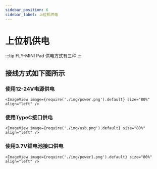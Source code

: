 ```yaml
---
sidebar_position: 6
sidebar_label: 上位机供电
---
```



# 上位机供电

:::tip
FLY-MINI Pad 供电方式有三种
:::

## 接线方式如下图所示

### 使用12-24V电源供电

    <ImageView image={require('./img/power.png').default} size="80%" align="left" />


### 使用TypeC接口供电

    <ImageView image={require('./img/usb.png').default} size="80%" align="left" />

### 使用3.7V锂电池接口供电

    <ImageView image={require('./img/power1.png').default} size="80%" align="left" />
